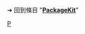 {{LSR
| article = PackageKit
| latest release version = 1.2.4
| latest release date = {{Release date and age|2021|07|30}}
}}<noinclude>

[[Category:最新稳定版模板|P]]
➔ 回到條目 "'''[[PackageKit]]'''"
</noinclude>